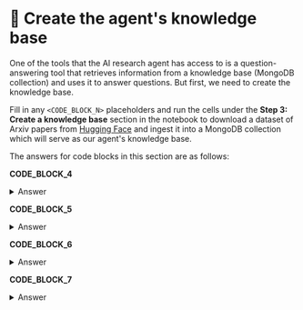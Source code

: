 # 👐 Create the agent's knowledge base

One of the tools that the AI research agent has access to is a question-answering tool that retrieves information from a knowledge base (MongoDB collection) and uses it to answer questions. But first, we need to create the knowledge base.

Fill in any `<CODE_BLOCK_N>` placeholders and run the cells under the **Step 3: Create a knowledge base** section in the notebook to download a dataset of Arxiv papers from [Hugging Face](https://huggingface.co/datasets/mongodb-eai/arxiv-embeddings) and ingest it into a MongoDB collection which will serve as our agent's knowledge base.

The answers for code blocks in this section are as follows:

**CODE_BLOCK_4**

<details>
<summary>Answer</summary>
<div>
```python
MongoClient(MONGODB_URI)
```
</div>
</details>

**CODE_BLOCK_5**

<details>
<summary>Answer</summary>
<div>
```python
client[DB_NAME][COLLECTION_NAME]
```
</div>
</details>

**CODE_BLOCK_6**

<details>
<summary>Answer</summary>
<div>
```python
collection.delete_many({})
```
</div>
</details>

**CODE_BLOCK_7**

<details>
<summary>Answer</summary>
<div>
```python
collection.insert_many(records)
```
</div>
</details>